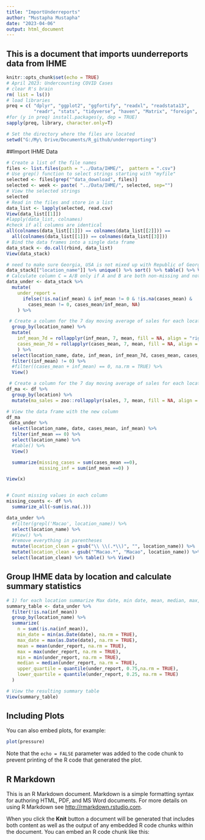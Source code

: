 ```yaml
---
title: "ImportUnderreports"
author: "Mustapha Mustapha"
date: "2023-04-06"
output: html_document
---
```

## This is a document that imports uunderreports data from IHME

```r
knitr::opts_chunk$set(echo = TRUE)
# April 2023: Undercounting COVID Cases
# clear R's brain
rm( list = ls())
# load libraries
preq = c( "dplyr", "ggplot2", "ggfortify", "readxl", "readstata13", 
          "readr", "stats", "tidyverse", "haven", "Matrix", "foreign", "zoo")
#for (y in preq) install.packages(y, dep = TRUE)
sapply(preq, library, character.only=T)

# Set the directory where the files are located
setwd("G:/My\ Drive/Documents/R_github/underreporting")
```

##Import IHME Data
```r
# Create a list of the file names
files <- list.files(path = "../Data/IHME/",  pattern = ".csv")
# Use grep() function to select strings starting with "myfile"
selected <- files[grep("^data_download", files)]
selected <- week <- paste( "../Data/IHME/", selected, sep="")
# View the selected strings
selected
# Read in the files and store in a list
data_list <- lapply(selected, read.csv)
View(data_list[[1]])
#lapply(data_list, colnames)
#check if all columns are identical
all(colnames(data_list[[1]]) == colnames(data_list[[2]])) ==
  all(colnames(data_list[[1]]) == colnames(data_list[[3]]))
# Bind the data frames into a single data frame
data_stack <- do.call(rbind, data_list)
View(data_stack)
```

```r
# need to make sure Georgia, USA is not mixed up with Republic of Georgia
data_stack[["location_name"]] %>% unique() %>% sort() %>% table() %>% View()
# Calculate column C = A/B only if A and B are both non-missing and not zero
data_under <- data_stack %>%
  mutate(
    under_report = 
      ifelse(!is.na(inf_mean) & inf_mean != 0 & !is.na(cases_mean) & 
        cases_mean != 0, cases_mean/inf_mean, NA)
    ) %>% 

 # Create a column for the 7 day moving average of sales for each location using zoo::rollapplyr
  group_by(location_name) %>%
  mutate(
    inf_mean_7d = rollapplyr(inf_mean, 7, mean, fill = NA, align = "right"),
    cases_mean_7d = rollapplyr(cases_mean, 7, mean, fill = NA, align = "right")
    ) %>%
  select(location_name, date, inf_mean, inf_mean_7d, cases_mean, cases_mean_7d) %>%
  filter((inf_mean) != 0) %>%
  #filter((cases_mean + inf_mean) == 0, na.rm = TRUE) %>%
  View()

 # Create a column for the 7 day moving average of sales for each location
df_ma <- df %>%
  group_by(location) %>%
  mutate(ma_sales = zoo::rollapplyr(sales, 7, mean, fill = NA, align = "right"))

# View the data frame with the new column
df_ma
 data_under %>%
  select(location_name, date, cases_mean, inf_mean) %>% 
  filter(inf_mean == 0) %>%
  select(location_name) %>%
  #table() %>% 
  View()

  summarize(missing_cases = sum(cases_mean ==0),
            missing_inf = sum(inf_mean ==0) )

View(x)


# Count missing values in each column
missing_counts <- df %>%
  summarize_all(~sum(is.na(.)))

data_under %>% 
  #filter(grepl('Macao', location_name)) %>% 
  select(location_name) %>% 
  #View() %>%
  #remove everything in parentheses
  mutate(location_clean = gsub("\\ \\(.*\\)", "", location_name)) %>%
  mutate(location_clean = gsub("^Macao.*", "Macao", location_name)) %>%
  select(location_clean) %>% table() %>% View()


```
## Group IHME data by location and calculate summary statistics
```r
# 1) for each location summarize Max date, min date, mean, median, max, min, upper and lower quartile
summary_table <- data_under %>% 
  filter(!is.na(inf_mean))
  group_by(location_name) %>%
  summarize(
    n = sum(!is.na(inf_mean)),
    min_date = min(as.Date(date), na.rm = TRUE),
    max_date = max(as.Date(date), na.rm = TRUE),
    mean = mean(under_report, na.rm = TRUE),
    max = max(under_report, na.rm = TRUE),
    min = min(under_report, na.rm = TRUE),
    median = median(under_report, na.rm = TRUE),
    upper_quartile = quantile(under_report, 0.75,na.rm = TRUE),
    lower_quartile = quantile(under_report, 0.25, na.rm = TRUE)
  )

# View the resulting summary table
View(summary_table)
```


## Including Plots



You can also embed plots, for example:

```r
plot(pressure)
```

Note that the `echo = FALSE` parameter was added to the code chunk to prevent printing of the R code that generated the plot.


## R Markdown

This is an R Markdown document. Markdown is a simple formatting syntax for authoring HTML, PDF, and MS Word documents. For more details on using R Markdown see <http://rmarkdown.rstudio.com>.

When you click the **Knit** button a document will be generated that includes both content as well as the output of any embedded R code chunks within the document. You can embed an R code chunk like this: